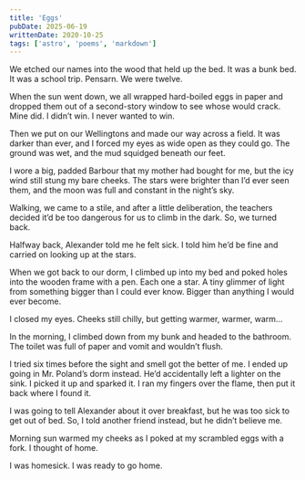 ```yaml
---
title: 'Eggs'
pubDate: 2025-06-19
writtenDate: 2020-10-25
tags: ['astro', 'poems', 'markdown']
---
```


We etched our names into the wood
that held up the bed. It was a bunk bed.
It was a school trip. Pensarn. We were twelve.

When the sun went down, we all wrapped
hard-boiled eggs in paper and dropped
them out of a second-story window
to see whose would crack. Mine did.
I didn’t win. I never wanted to win.

Then we put on our Wellingtons
and made our way across a field.
It was darker than ever, and I forced my eyes
as wide open as they could go.
The ground was wet, and the mud
squidged beneath our feet.

I wore a big, padded Barbour
that my mother had bought for me,
but the icy wind still stung my bare cheeks.
The stars were brighter than I’d ever seen them,
and the moon was full and constant
in the night’s sky.

Walking, we came to a stile,
and after a little deliberation,
the teachers decided it’d be too dangerous
for us to climb in the dark.
So, we turned back.

Halfway back, Alexander told me he felt sick.
I told him he’d be fine
and carried on looking up at the stars.

When we got back to our dorm,
I climbed up into my bed
and poked holes into the wooden frame with a pen.
Each one a star. A tiny glimmer of light
from something bigger than I could ever know.
Bigger than anything I would ever become.

I closed my eyes.
Cheeks still chilly,
but getting warmer, warmer, warm…

In the morning, I climbed down from my bunk
and headed to the bathroom.
The toilet was full of paper and vomit
and wouldn’t flush.

I tried six times before the sight and smell
got the better of me.
I ended up going in Mr. Poland’s dorm instead.
He’d accidentally left a lighter on the sink.
I picked it up and sparked it.
I ran my fingers over the flame,
then put it back where I found it.

I was going to tell Alexander about it over breakfast,
but he was too sick to get out of bed.
So, I told another friend instead,
but he didn’t believe me.

Morning sun warmed my cheeks
as I poked at my scrambled eggs with a fork.
I thought of home.

I was homesick.
I was ready to go home.
